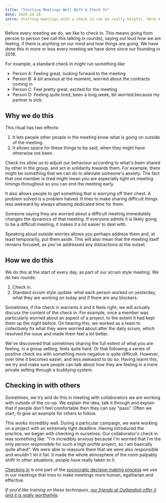 ```yaml
---
title: "Starting Meetings Well With A Check In"
date: 2020-10-26
intro: Starting meetings with a check in can be really helpful. Here's how.
---
```


Before every meeting we do, we like to check in. This means going from person to person (we call this talking in rounds), saying out loud how we are feeling, if there is anything on our mind and how things are going. We have done this in more or less every meeting we have done since our founding in 2018.

For example, a standard check in might run something like:

- Person A: Feeling great, looking forward to the meeting
- Person B: A bit anxious at the moment, worried about the contracts coming in
- Person C: Feel pretty great, excited for the meeting
- Person D: Feeling quite tired, been a long week, bit worried because my partner is sick.

## Why we do this

This ritual has two effects:

1. It lets people other people in the meeting know what is going on outside of the meeting.
2. It allows space for these things to be said, when they might have otherwise not been.

Check ins allow us to adjust our behaviour according to what's been shared by other in the group, and act in solidarity towards them. For example, there might be something that we can do to alleviate someone's anxiety. The fact that one member is tired might mean you are especially tight on meeting timings throughout so you can end the meeting early.

It also allows people to get something that is worrying off their chest. A problem solved is a problem halved. It tries to make sharing difficult things less awkward by always allowing dedicated time for them.

Someone saying they are worried about a difficult meeting immediately changes the dynamics of that meeting. If everyone admits it is likely going to be a difficult meeting, it makes it a lot easier to deal with.

Speaking aloud outside worries allows you perhaps address them and, at least temporarily, put them aside. This will also mean that the meeting itself remains focused, as you've addressed any distractions at the outset.

## How we do this

We do this at the start of every day, as part of our scrum style meeting. We do two rounds:

1. Check in.
2. Standard scrum style update: what each person worked on yesterday, what they are working on today and if there are any blockers.

Sometimes, if the check in warrants it and it feels right, we will actually discuss the content of the check in. For example, once a member was particularly worried about an aspect of a project, to the extent it had kept them up the night before. On hearing this, we worked as a team to collectively fix what they were worried about after the daily scrum, which resolved the issue and made them feel a lot better.

We've discovered that sometimes sharing the full extent of what you are feeling, in a group setting, feels quite hard. Or that following a series of positive check ins with something more negative is quite difficult. However, over time it becomes easier, and less awkward to do so. Having learnt this, we try and make sure people can talk about how they are feeling in a more private setting through a buddying system.

## Checking in with others

Sometimes, we try and do this in meeting with collaborators we are working with outside of the co-op. We explain the idea, talk it through and explain that if people don't feel comfortable then they can say "pass". Often we start, to give an example for others to follow.

This works incredibly well. During a particular campaign, we were working on a project with an extremely tight deadline. Having introduced the practice, we began with checking in ourselves. Our collaborator's check in was something like: "I'm incredibly anxious because I'm worried that I'm the only person responsible for such a high profile project, so I am basically quite afraid". We were able to reassure them that we were also responsible and wouldn't let it fail. It made the whole atmosphere of the room palpably shift! In other situations, people have really taken to it.

[Checking in](https://patterns.sociocracy30.org/check-in.html) is one part of the [sociocratic decision making process](https://www.sociocracyforall.org/what-is-sociocracy/) we use in our meetings that tries to make meetings more human, egalitarian and effective.

_If you'd like training on these techniques, [our friends at Outlandish offer it and it is really worthwhile](https://outlandish.com/workshop-sociocracy-and-better-decision-making/)._
